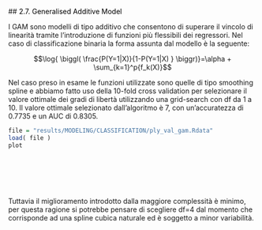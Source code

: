 ##<a name="27_GAM" style="pointer-events: none; cursor: default;" ><font color="black"> 2.7. Generalised Additive Model</font></a>


I GAM sono modelli di tipo additivo che consentono di superare il vincolo di linearità tramite l’introduzione di funzioni più flessibili dei regressori. Nel caso di classificazione binaria la forma assunta dal modello è la seguente: 

$$\log{ \biggl( \frac{P(Y=1|X)}{1-P(Y=1|X) }  \biggr)}=\alpha + \sum_{k=1}^p{f_k(X)}$$


Nel caso preso in esame le funzioni utilizzate sono quelle di tipo smoothing spline e abbiamo fatto uso della 10-fold cross validation per selezionare il valore ottimale dei gradi di libertà utilizzando una grid-search con df da 1 a 10. Il valore ottimale selezionato dall'algoritmo è 7, con un'accuratezza di 0.7735 e un AUC di 0.8305. 


```r

file = "results/MODELING/CLASSIFICATION/ply_val_gam.Rdata"
load( file )
plot
```



<br></br>
<br></br>

Tuttavia il miglioramento introdotto dalla maggiore complessità è minimo, per questa ragione si potrebbe pensare di scegliere df=4 dal momento che corrisponde ad una spline cubica naturale ed è soggetto a minor variabilità.

<br></br>
<br></br>
